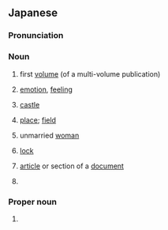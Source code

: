 {{also|しょう}}
==Japanese==

===Pronunciation===
{{ja-pron}}

===Noun===
{{ja-noun}}

# {{ja-def|上}} first [[volume]] (of a multi-volume publication)
# {{ja-def|情}} [[emotion]], [[feeling]]
# {{ja-def|城}} [[castle]]
# {{ja-def|場}} [[place]]; [[field]]
# {{ja-def|嬢|娘}} unmarried [[woman]]
# {{ja-def|錠}} [[lock]]
# {{ja-def|条}} [[article]] or section of a [[document]]
# {{ja-def|常|丈}} {{non-gloss|a traditional unit of length}}

===Proper noun===
{{ja-pos|proper}}

# {{ja-def|丈|穰|靖生|譲}} {{given name|ja|male|sort=しょう'}}